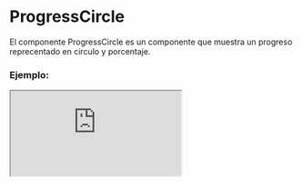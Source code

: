 
# ProgressCircle

El componente ProgressCircle es un componente que muestra un progreso reprecentado en circulo y porcentaje.

### Ejemplo:

<Iframe src="https://fenextjs-component-storybook.vercel.app/iframe.html?args=&id=progress-progresscircle--index&viewMode=story" />

### Importación

Para importar el componente ProgressCircle, se puede hacer desde fenextjs o fenextjs-component

```tsx copy
import {
  ProgressCircle,
  ProgressCircleProps,
} from "fenextjs/cjs/component/Progress/Circle";
```

o

```tsx copy
import {
  ProgressCircle,
  ProgressCircleProps,
} from "fenextjs-component/cjs/Progress/Circle";
```

### Parámetros:

| Parámetro |   Tipo    | Requerido | Default | Descripción                                      |
| --------- | :-------: | :-------: | :-----: | :----------------------------------------------- |
| p         | `number`  |    Sí     |         | Número de progreso.                              |
| showP     | `boolean` |    Sí     |         | Indica si se debe mostrar el número de progreso. |

### Storybook

Para ver el storybook del componente lo puede hacer con este [link](https://fenextjs-component-storybook.vercel.app/?path=/story/progress-progresscircle--index)

### Usos

- Uso básico del componente ProgressCircle

```tsx copy
<ProgressCircle p={40} showP={true} />
```
